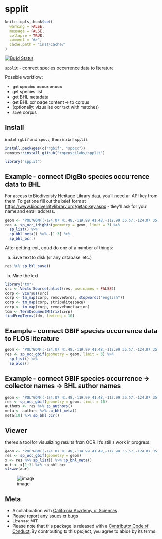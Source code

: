 spplit
======

```r
knitr::opts_chunk$set(
  warning = FALSE,
  message = FALSE,
  collapse = TRUE,
  comment = "#>",
  cache.path = "inst/cache/"
)
```

[![Build Status](https://travis-ci.org/ropenscilabs/spplit.svg?branch=master)](https://travis-ci.org/ropenscilabs/spplit)

`spplit` - connect species occurrence data to literature

Possible workflow:

* get species occurrences
* get species list
* get BHL metadata
* get BHL ocr page content -> to corpus
* (optionally: vizualize ocr text with matches)
* save corpus

## Install

install `rgbif` and `spocc`, then install `spplit`

```r
install.packages(c("rgbif", "spocc"))
remotes::install_github("ropenscilabs/spplit")
```

```r
library("spplit")
```

## Example - connect iDigBio species occurrence data to BHL

For access to Biodiveristy Heritage Library data, you'll need an API key from them.
To get one fill out the brief form at <https://www.biodiversitylibrary.org/getapikey.aspx> -
they'll ask for your name and email address.

```r
geom <- 'POLYGON((-124.07 41.48,-119.99 41.48,-119.99 35.57,-124.07 35.57,-124.07 41.48))'
res <- sp_occ_idigbio(geometry = geom, limit = 3) %>% 
  sp_list() %>% 
  sp_bhl_meta() %>% .[1:3] %>% 
  sp_bhl_ocr()
```

After getting text, could do one of a number of things:

a) Save text to disk (or any database, etc.)

```r
res %>% sp_bhl_save()
```

b) Mine the text

```r
library("tm")
src <- VectorSource(unlist(res, use.names = FALSE))
corp <- VCorpus(src)
corp <- tm_map(corp, removeWords, stopwords("english"))
corp <- tm_map(corp, stripWhitespace)
corp <- tm_map(corp, removePunctuation)
tdm <- TermDocumentMatrix(corp)
findFreqTerms(tdm, lowfreq = 10)
```

## Example - connect GBIF species occurrence data to PLOS literature

```r
geom <- 'POLYGON((-124.07 41.48,-119.99 41.48,-119.99 35.57,-124.07 35.57,-124.07 41.48))'
res <- sp_occ_gbif(geometry = geom, limit = 3) %>% 
  sp_list() %>% 
  sp_plos()
```

## Example - connect GBIF species occurrence -> collector names -> BHL author names

```r
geom <- 'POLYGON((-124.07 41.48,-119.99 41.48,-119.99 35.57,-124.07 35.57,-124.07 41.48))'
res <- sp_occ_gbif(geometry = geom, limit = 10)
authors <- res %>% sp_authors()
meta <- authors %>% sp_bhl_meta()
meta[10] %>% sp_bhl_ocr()
```

## Viewer

there's a tool for visualizing results from OCR. It's still a work in progress.

```r
geom <- 'POLYGON((-124.07 41.48,-119.99 41.48,-119.99 35.57,-124.07 35.57,-124.07 41.48))'
res <- sp_occ_gbif(geometry = geom)
x <- res %>% sp_list() %>% sp_bhl_meta()
out <- x[1:3] %>% sp_bhl_ocr
viewer(out)
```

![image](man/figures/viewer_eg1.png)

## Meta

* A collaboration with [California Academy of Sciences](http://www.calacademy.org/)
* Please [report any issues or bugs](https://github.com/ropenscilabs/spplit/issues)
* License: MIT
* Please note that this package is released with a [Contributor Code of Conduct](https://ropensci.org/code-of-conduct/). By contributing to this project, you agree to abide by its terms.
